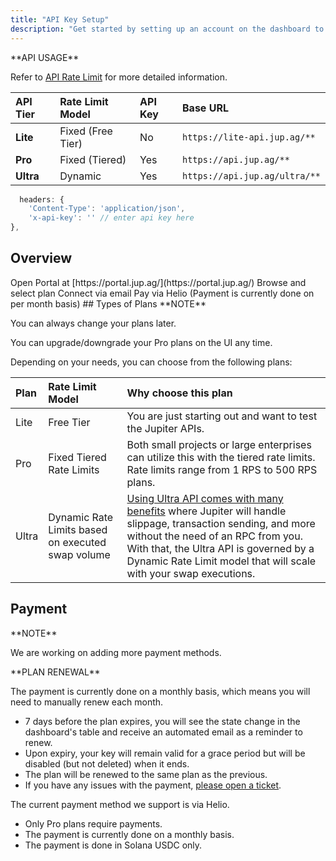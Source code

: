 ```yaml
---
title: "API Key Setup"
description: "Get started by setting up an account on the dashboard to generate API Keys and managing payments via Helio."
---
```


<Info>
  **API USAGE**

  Refer to [API Rate Limit](/docs/api-rate-limit) for more detailed information.

  | <span class="dark:text-white text-black">API Tier</span>  | <span class="dark:text-white text-black">Rate Limit Model</span>  | <span class="dark:text-white text-black">API Key</span> | <span class="dark:text-white text-black">Base URL</span>                      |
  | :--------- | :----------------- | :------- | :----------------------------- |
  | **Lite**  | Fixed (Free Tier) | No      | `https://lite-api.jup.ag/**`  |
  | **Pro**   | Fixed (Tiered)    | Yes     | `https://api.jup.ag/**`       |
  | **Ultra** | Dynamic           | Yes     | `https://api.jup.ag/ultra/**` |

```js
  headers: {
    'Content-Type': 'application/json',
    'x-api-key': '' // enter api key here
},
```
</Info>

## Overview

<Steps>
  <Step>
    Open Portal at [https://portal.jup.ag/](https://portal.jup.ag/)
  </Step>
  <Step>
    Browse and select plan
  </Step>
  <Step>
    Connect via email
  </Step>
  <Step>
    Pay via Helio (Payment is currently done on per month basis)
  </Step>
</Steps>
## Types of Plans

<Info>
  **NOTE**

  You can always change your plans later.

  You can upgrade/downgrade your Pro plans on the UI any time.
</Info>

Depending on your needs, you can choose from the following plans:

| Plan  | Rate Limit Model                                  | Why choose this plan                                                                                                                                                                                                                                                             |
| :----- | :------------------------------------------------- | :------------------------------------------------------------------------------------------------------------------------------------------------------------------------------------------------------------------------------------------------------------------------------- |
| Lite  | Free Tier                                         | You are just starting out and want to test the Jupiter APIs.                                                                                                                                                                                                                     |
| Pro   | Fixed Tiered Rate Limits                          | Both small projects or large enterprises can utilize this with the tiered rate limits. Rate limits range from 1 RPS to 500 RPS plans.                                                                                                                                            |
| Ultra | Dynamic Rate Limits based on executed swap volume | [Using Ultra API comes with many benefits](/docs/ultra-api) where Jupiter will handle slippage, transaction sending, and more without the need of an RPC from you. With that, the Ultra API is governed by a Dynamic Rate Limit model that will scale with your swap executions. |

## Payment

<Info>
  **NOTE**

  We are working on adding more payment methods.
</Info>

<Note>
  **PLAN RENEWAL**

  The payment is currently done on a monthly basis, which means you will need to manually renew each month.

  * 7 days before the plan expires, you will see the state change in the dashboard's table and receive an automated email as a reminder to renew.
  * Upon expiry, your key will remain valid for a grace period but will be disabled (but not deleted) when it ends.
  * The plan will be renewed to the same plan as the previous.
  * If you have any issues with the payment, [please open a ticket](https://support.jup.ag/hc/en-us/requests/new?ticket_form_id=18069133114012\&tf_18541841140892=api_or_developer_support).
</Note>

The current payment method we support is via Helio.

* Only Pro plans require payments.
* The payment is currently done on a monthly basis.
* The payment is done in Solana USDC only.

